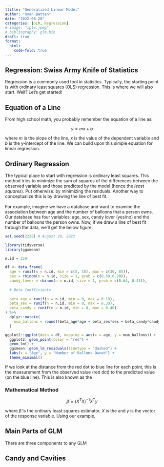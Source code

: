 ```yaml
---
ttitle: "Generalized Linear Model"
author: "Ryan Batten"
date: "2022-08-28"
categories: [GLM, Regression]
# image: "iptw.jpeg"
# bibliography: glm.bib
draft: true
format: 
  html:
    code-fold: true
---
```


## Regression: Swiss Army Knife of Statistics

Regression is a commonly used tool in statistics. Typically, the starting point is with ordinary least squares (OLS) regression. This is where we will also start. Well? Let's get started!

## Equation of a Line

From high school math, you probably remember the equation of a line as:

$$
y = mx +b
$$

where $m$ is the slope of the line, $x$ is the value of the dependent variable and $b$ is the y-intercept of the line. We can build upon this simple equation for linear regression.

## Ordinary Regression

The typical place to start with regression is ordinary least squares. This method tries to minimize the sum of squares of the differences between the observed variable and those predicted by the model (hence the *least squares*). Put otherwise: by minimizing the residuals. Another way to conceptualize this is by drawing the line of best fit. \
\
For example, imagine we have a database and want to examine the association between age and the number of balloons that a person owns. Our database has four variables: age, sex, candy lover (yes/no) and the number of balloons the person owns. Now, if we draw a line of best fit through the data, we'll get the below figure.

```r

set.seed(2228) # August 28, 2022

library(tidyverse)
library(ggxmean)

n.id = 250

df <- data.frame(
  age = runif(n = n.id, min = c(5, 18), max = c(30, 85)),
  sex = rbinom(n = n.id, size = 1, prob = c(0.60,0.20)),
  candy_lover = rbinom(n = n.id, size = 1, prob = c(0.64, 0.45)),
  
  # Beta Coefficients
  
  beta_age = runif(n = n.id, min = 0, max = 0.10),
  beta_sex = runif(n = n.id, min = 0, max = 0.30),
  beta_candy = runif(n = n.id, min = 0, max = 0.40)
) %>% 
  dplyr::mutate(
    num_ballons = round((beta_age*age + beta_sex*sex + beta_candy*candy_lover)*3,0) # number of ballons that you own
  )

ggplot2::ggplot(data = df, mapping = aes(x = age, y = num_ballons)) +
  ggplot2::geom_point(color = "red") +
  geom_lm() +
  ggxmean::geom_lm_residuals(linetype = "dashed") +
  labs(x = "Age", y = "Number of Ballons Owned") +
  theme_minimal()


```

If we look at the distance from the red dot to blue line for each point, this is the measurement from the observed value (red dot) to the predicted value (on the blue line). This is also known as the

### Mathematical Method

$$
\hat{\beta} = (X^TX)^{-1}X^Ty
$$

where $\hat{\beta}$ is the ordinary least squares estimator, $X$ is the and $y$ is the vector of the response variable. Using our example,

## Main Parts of GLM

There are three components to any GLM

## Candy and Cavities

```r

```
